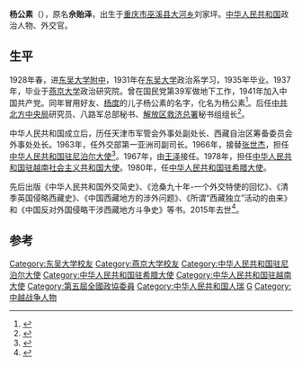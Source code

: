 {{Infobox_officeholder
| name = 杨公素
| image name = 
| width = 150px
| now = 中华人民共和国驻希腊大使
| period =
| Sex = 男 
| party = {{CPC}}
| date of birth = 1910年1月
| place of birth ={{QING}}重庆市巫溪县
| date of death = 2015年3月8日
| place of death = {{CHN}}[[北京市|北京市]]
| educate =
| past = 
}}
'''杨公素'''（{{bd|1910年|1月|2015年|3月8日}}），原名'''佘贻泽'''，出生于[[重庆市|重庆市]][[巫溪县|巫溪县]][[大河乡|大河乡]]刘家坪。[[中华人民共和国|中华人民共和国]]政治人物、外交官。

== 生平 ==
1928年春，进[[东吴大学附中|东吴大学附中]]，1931年在[[东吴大学|东吴大学]]政治系学习，1935年毕业。1937年，毕业于[[燕京大学|燕京大学]]政治研究院。曾在国民党第39军做地下工作，1941年加入中国共产党。同年冒用好友、[[杨度|杨度]]的儿子杨公素的名字，化名为杨公素<ref>{{cite book|author1=杨公素|title=沧桑九十年：一个外交特使的回忆|date=1999年1月|publisher=海口：海南出版社|isbn=9787806452462|accessdate=2020-05-12}}</ref>。后任[[中共北方中央局|中共北方中央局]]研究员、八路军总部秘书、[[救济总署|解放区救济总署]]秘书组组长<ref>{{cite book|author1=侯仁之主编；燕京研究院编|title=燕京大学人物志 第2辑|date=2002年4月|publisher=北京：北京大学出版社|isbn=7-301-05559-5|pages=83|accessdate=2015-08-22}}</ref>。

中华人民共和国成立后，历任天津市军管会外事处副处长、西藏自治区筹备委员会外事处处长。1963年，任外交部第一亚洲司副司长。1966年，接替[[张世杰_(外交官)|张世杰]]，担任[[中国驻尼泊尔大使列表|中华人民共和国驻尼泊尔大使]]<ref>{{cite web|author=中华人民共和国外交部|title=中国驻尼泊尔历任大使|url=http://www.mfa.gov.cn/chn/pds/ziliao/wjrw/2167/2168/t9141.htm
|publisher=中华人民共和国外交部|accessdate=2012-03-06}}</ref>。1967年，由[[王泽_(外交官)|王泽]]接任。1978年，担任[[中国驻越南大使列表|中华人民共和国驻越南社会主义共和国大使]]。1980年，任[[中国驻希腊大使列表|中华人民共和国驻希腊大使]]。

先后出版《中华人民共和国外交简史》、《沧桑九十年-一个外交特使的回忆》、《清季英国侵略西藏史》、《中国西藏地方的涉外问题》、《所谓“西藏独立”活动的由来》和《中国反对外国侵略干涉西藏地方斗争史》等书。2015年去世<ref>{{cite news|title=著名外交家杨公素逝世|url=http://wx.cq.gov.cn/Item/17114.aspx|accessdate=2015-08-22|agency=巫溪县人民政府|date=2015年3月16日|archive-url=https://web.archive.org/web/20160305041121/http://wx.cq.gov.cn/Item/17114.aspx|archive-date=2016年3月5日|dead-url=yes}}</ref>。

== 参考 ==
{{reflist}}
{{start box}}
{{s-dip}}
{{succession box|[[张世杰_(外交官)|张世杰]]|[[王泽_(外交官)|王泽]]|[[中国驻尼泊尔大使列表|中华人民共和国驻尼泊尔大使]]|1966年3月-1967年7月}}
{{succession box|[[陈志方|陈志方]]|[[邱力行|邱力行]]|[[中国驻越南大使列表|中华人民共和国驻越南大使]]|1978年12月-1980年5月}}
{{succession box|[[何扬|何扬]]|[[庄焰|庄焰]]|[[中国驻希腊大使列表|中华人民共和国驻希腊大使]]|1980年9月-1982年8月}}
{{end box}}

{{DEFAULTSORT:Y}}
[[Category:东吴大学校友|Category:东吴大学校友]]
[[Category:燕京大学校友|Category:燕京大学校友]]
[[Category:中华人民共和国驻尼泊尔大使|Category:中华人民共和国驻尼泊尔大使]]
[[Category:中华人民共和国驻希腊大使|Category:中华人民共和国驻希腊大使]]
[[Category:中华人民共和国驻越南大使|Category:中华人民共和国驻越南大使]]
[[Category:第五屆全國政協委員|Category:第五屆全國政協委員]]
[[Category:中华人民共和国人瑞|Category:中华人民共和国人瑞]]
[[Category:杨姓|G]]
[[Category:中越战争人物|Category:中越战争人物]]